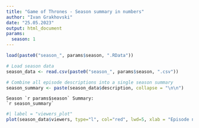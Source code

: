 ```yaml
---
title: "Game of Thrones - Season summary in numbers"
author: "Ivan Grakhovski"
date: "25.05.2023"
output: html_document
params:
  season: 1
---
```


```r
load(paste0("season_", params$season, ".RData"))
```

```r
# Load season data
season_data <- read.csv(paste0("season_", params$season, ".csv"))

# Combine all episode descriptions into a single season summary
season_summary <- paste(season_data$description, collapse = "\n\n")
```

```
Season `r params$season` Summary:
`r season_summary`
```

```r
#| label = "viewers_plot"
plot(season_data$viewers, type="l", col="red", lwd=5, xlab = "Episode number", ylab = "1st day TV viewers in the US (millions)")
```
